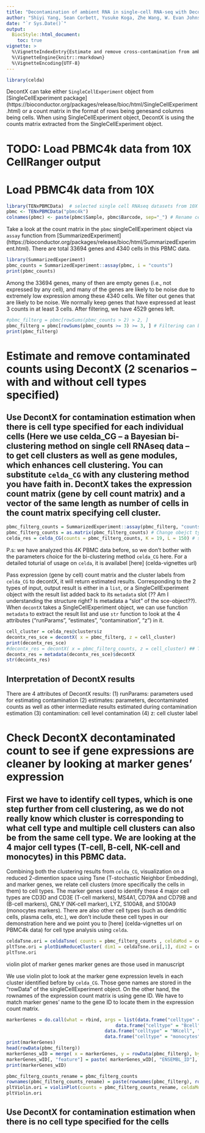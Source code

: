 ```yaml
---
title: "Decontamination of ambient RNA in single-cell RNA-seq with DecontX on 10X PBMC4k data" 
author: "Shiyi Yang, Sean Corbett, Yusuke Koga, Zhe Wang, W. Evan Johnson, Masanao Yajima, Joshua D. Campbell"
date: "`r Sys.Date()`"
output:
  BiocStyle::html_document:
    toc: true
vignette: >
  %\VignetteIndexEntry{Estimate and remove cross-contamination from ambient RNA for scRNA-seq data with DecontX}
  %\VignetteEngine{knitr::rmarkdown}
  %\VignetteEncoding{UTF-8}
---
```



```r
library(celda)
```

DecontX can take either `SingleCellExperiment` object from [SingleCellExperiment package] (https://bioconductor.org/packages/release/bioc/html/SingleCellExperiment.html) or a count matrix in the format of rows being genesand columns being cells. When using SingleCellExperiment object, DecontX is using the counts matrix extracted from the SingleCellExperiment object. 

# TODO: Load PBMC4k data from 10X CellRanger output
# Load PBMC4k data from 10X
```r
library(TENxPBMCData)  # selected single cell RNAseq datasets from 10X Genomics
pbmc <- TENxPBMCData("pbmc4k")
colnames(pbmc) <- paste(pbmc$Sample, pbmc$Barcode, sep="_") # Rename cells
```

Take a look at the count matrix in the `pbmc` singleCellExperiment object via `assay` function from [SummarizedExperiment] (https://bioconductor.org/packages/release/bioc/html/SummarizedExperiment.html). There are total 33694 genes and 4340 cells in this PBMC data.
```r
library(SummarizedExperiment)
pbmc_counts = SummarizedExperiment::assay(pbmc, i = "counts")
print(pbmc_counts)
```

Among the 33694 genes, many of then are empty genes (i.e., not expressed by any cell), and many of the genes are likely to be noise due to extremely low expression among these 4340 cells.
We filter out genes that are likely to be noise. We normally keep genes that have expressed at least 3 counts in at least 3 cells.
After filtering, we have 4529 genes left.
```r
#pbmc_filterg = pbmc[rowSums(pbmc_counts > 2) > 2, ] 
pbmc_filterg = pbmc[rowSums(pbmc_counts >= 3) >= 3, ] # Filtering can be applied directly on SingleCellExperiment object 
print(pbmc_filterg)
```



# Estimate and remove contaminated counts using DecontX (2 scenarios -- with and without cell types specified)
## Use DecontX for contamination estimation when there is cell type specified for each individual cells (Here we use celda_CG -- a Bayesian bi-clustering method on single cell RNAseq data -- to get cell clusters as well as gene modules, which enhances cell clustering. You can substitute `celda_CG` with any clustering method you have faith in. DecontX takes the expression count matrix (gene by cell count matrix) and a vector of the same length as number of cells in the count matrix specifying cell cluster. 
```r
pbmc_filterg_counts = SummarizedExperiment::assay(pbmc_filterg, "counts")
pbmc_filterg_counts = as.matrix(pbmc_filterg_counts) # Change obejct type as basic matrix to pass into celda::celda_CG
celda_res = celda_CG(counts = pbmc_filterg_counts, K = 19, L = 150) # specify number of cell clusters being K=19, number of gnee modules being L=150
```
P.s: we have analyzed this 4K PBMC data before, so we don't bother with the parameters choice for the bi-clustering method `celda_CG` here. For a detailed toturial of usage on `celda`, it is availabel [here] (celda-vignettes url) 



Pass expression (gene by cell) count matrix and the cluster labels from `celda_CG` to decontX, it will return estimated results. Corresponding to the 2 types of input, output result is either in a `list`, or a SingleCellExperiment object with the result list added back to its `metadata` slot (?? Am I understanding the structure right? Is metadata a "slot" of the sce-object??). When `decontX` takes a SingleCellExperiment object, we can use function `metadata` to extract the result list and use `str` function to look at the 4 attributes ("runParams", "estimates", "contamination", "z") in it.
```r
cell_cluster = celda_res@clusters$z 
decontx_res_sce = decontX( x = pbmc_filterg, z = cell_cluster) 
print(decontx_res_sce)
#decontx_res = decontX( x = pbmc_filterg_counts, z = cell_cluster) ## This works too. Difference is that the output is a list rathen than being a SingleCellExperiment object
decontx_res = metadata(decontx_res_sce)$decontX
str(decontx_res)
```


## Interpretation of DecontX results
There are 4 attributes of DecontX results: 
(1) runParams: parameters used for estimating contamination
(2) estimates: parameters, decontaminated counts as well as other intermediate results estimated during contamination estimation
(3) contamination: cell level contamination
(4) z: cell cluster label 


# Check DecontX decontaminated count to see if gene expressions are cleaner by looking at marker genes' expression
## First we have to identify cell types, which is one step further from cell clustering, as we do not really know which cluster is corresponding to what cell type and multiple cell clusters can also be from the same cell type. We are looking at the 4 major cell types (T-cell, B-cell, NK-cell and monocytes) in this PBMC data.
Combining both the clustering results from `celda_CG`, visualization on a reduced 2-dimention space using Tsne (T-stochastic Neighbor Embedding), and marker genes, we relate cell clusters (more specifically the cells in them) to cell types. The marker genes used to identify these 4 major cell types are CD3D and CD3E (T-cell markers), MS4A1, CD79A and CD79B and (B-cell markers), GNLY (NK-cell marker), LYZ, S100A8, and S100A9 (monocytes markers). There are also other cell types (such as dendritic cells, plasma cells, etc.), we don't include these cell types in our demonstration here and we point you to [here] (celda-vignettes url on PBMC4k data) for cell type analysis using `celda`.
```r
celdaTsne.ori = celdaTsne( counts = pbmc_filterg_counts , celdaMod = celda_res ) 
pltTsne.ori = plotDimReduceCluster( dim1 = celdaTsne.ori[,1], dim2 = celdaTsne.ori[, 2], cluster = cell_cluster, labelClusters = T)
pltTsne.ori
```
violin plot of marker genes 
marker genes are those used in manuscript

We use violin plot to look at the marker gene expression levels in each cluster identified before by `celda_CG`. Those gene names are stored in the "rowData" of the singleCellExperiment object. On the other hand, the rownames of the expression count matrix is using gene ID. We have to match marker genes' name to the gene ID to locate them in the expression count matrix.
```r
markerGenes = do.call(what = rbind, args = list(data.frame("celltype" = "Tcell", "markergenes"=c("CD3D", "CD3E")), 
		                                data.frame("celltype" = "Bcell", "markergenes"=c("MS4A1", "CD79A", "CD79B")),
			                        data.frame("celltype" = "NKcell", "markergenes"=c("GNLY")),
			                        data.frame("celltype" = "monocytes", "markergenes"=c("LYZ", "S100A8", "S100A9"))))
print(markerGenes)
head(rowData(pbmc_filterg))
markerGenes_wID = merge( x = markerGenes, y = rowData(pbmc_filterg), by.x = "markergenes", by.y = "Symbol_TENx")
markerGenes_wID[, "feature"] = paste( markerGenes_wID[, "ENSEMBL_ID"], markerGenes_wID[, "markergenes"], sep = "_")
print(markerGenes_wID)

pbmc_filterg_counts_rename = pbmc_filterg_counts
rownames(pbmc_filterg_counts_rename) = paste(rownames(pbmc_filterg), rowData(pbmc_filterg)[, "Symbol"], sep = "_")
pltViolin.ori = violinPlot(counts = pbmc_filterg_counts_rename, celdaMod=celda_res, features = markerGenes_wID[, "feature"])
pltViolin.ori
```





## Use DecontX for contamination estimation when there is no cell type specified for the cells





